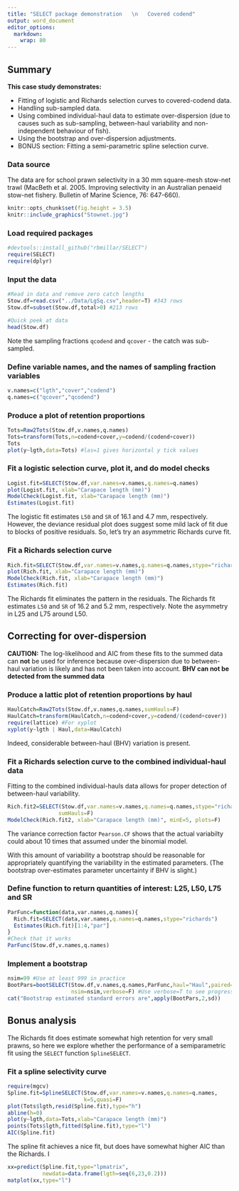 ```yaml
---
title: "SELECT package demonstration   \n   Covered codend"
output: word_document
editor_options: 
  markdown: 
    wrap: 80
---
```


## Summary

**This case study demonstrates:**

-   Fitting of logistic and Richards selection curves to covered-codend data. 
-   Handling sub-sampled data.
-   Using combined individual-haul data to estimate over-dispersion (due to
    causes such as sub-sampling, between-haul variability and non-independent
    behaviour of fish).
-   Using the bootstrap and over-dispersion adjustments.
-   BONUS section: Fitting a semi-parametric spline selection curve.

### Data source

The data are for school prawn selectivity in a 30 mm square-mesh stow-net trawl
(MacBeth et al. 2005. Improving selectivity in an Australian penaeid stow-net
fishery. Bulletin of Marine Science, 76: 647-660).

```r
knitr::opts_chunk$set(fig.height = 3.5)
knitr::include_graphics("Stownet.jpg")
```

### Load required packages

```r
#devtools::install_github("rbmillar/SELECT")
require(SELECT)
require(dplyr)
```

### Input the data

```r
#Read in data and remove zero catch lengths
Stow.df=read.csv("../Data/LgSq.csv",header=T) #343 rows
Stow.df=subset(Stow.df,total>0) #213 rows

#Quick peek at data
head(Stow.df)
```

Note the sampling fractions `qcodend` and `qcover` - the catch was sub-sampled.

### Define variable names, and the names of sampling fraction variables

```r
v.names=c("lgth","cover","codend")
q.names=c("qcover","qcodend")
```

### Produce a plot of retention proportions

```r
Tots=Raw2Tots(Stow.df,v.names,q.names)
Tots=transform(Tots,n=codend+cover,y=codend/(codend+cover)) 
Tots
plot(y~lgth,data=Tots) #las=1 gives horizontal y tick values
```

### Fit a logistic selection curve, plot it, and do model checks

```r
Logist.fit=SELECT(Stow.df,var.names=v.names,q.names=q.names)
plot(Logist.fit, xlab="Carapace length (mm)")
ModelCheck(Logist.fit, xlab="Carapace length (mm)")
Estimates(Logist.fit)
```

The logistic fit estimates `L50` and `SR` of 16.1 and 4.7 mm, respectively.
However, the deviance residual plot does suggest some mild lack of fit due to
blocks of positive residuals. So, let's try an asymmetric Richards curve fit.

### Fit a Richards selection curve

```r
Rich.fit=SELECT(Stow.df,var.names=v.names,q.names=q.names,stype="richards")
plot(Rich.fit, xlab="Carapace length (mm)")
ModelCheck(Rich.fit, xlab="Carapace length (mm)")
Estimates(Rich.fit)
```

The Richards fit eliminates the pattern in the residuals. The Richards fit
estimates `L50` and `SR` of 16.2 and 5.2 mm, respectively. Note the asymmetry in
L25 and L75 around L50.

## Correcting for over-dispersion

**CAUTION:** The log-likelihood and AIC from these fits to the summed data can
**not** be used for inference because over-dispersion due to between-haul
variation is likely and has not been taken into account. **BHV can not be
detected from the summed data**

### Produce a lattic plot of retention proportions by haul

```r
HaulCatch=Raw2Tots(Stow.df,v.names,q.names,sumHauls=F)
HaulCatch=transform(HaulCatch,n=codend+cover,y=codend/(codend+cover)) 
require(lattice) #For xyplot
xyplot(y~lgth | Haul,data=HaulCatch)
```

Indeed, considerable between-haul (BHV) variation is present.

### Fit a Richards selection curve to the combined individual-haul data

Fitting to the combined individual-hauls data allows for proper detection
of between-haul variability.

```r
Rich.fit2=SELECT(Stow.df,var.names=v.names,q.names=q.names,stype="richards",
                sumHauls=F)
ModelCheck(Rich.fit2, xlab="Carapace length (mm)", minE=5, plots=F)
```

The variance correction factor `Pearson.CF` shows that the actual variabilty 
could about 10 times that assumed under the binomial model.

With this amount of variability a bootstrap should be reasonable for
appropriately quantifying the variability in the estimated parameters.
(The bootstrap over-estimates parameter uncertainty if BHV is slight.)

### Define function to return quantities of interest: L25, L50, L75 and SR

```r
ParFunc=function(data,var.names,q.names){
  Rich.fit=SELECT(data,var.names,q.names=q.names,stype="richards")
  Estimates(Rich.fit)[1:4,"par"]
}
#Check that it works
ParFunc(Stow.df,v.names,q.names)
```

### Implement a bootstrap

```r
nsim=99 #Use at least 999 in practice
BootPars=bootSELECT(Stow.df,v.names,q.names,ParFunc,haul="Haul",paired=T,
                    nsim=nsim,verbose=F) #Use verbose=T to see progress
cat("Bootstrap estimated standard errors are",apply(BootPars,2,sd))
```

## Bonus analysis

The Richards fit does estimate somewhat high retention for very small prawns, so
here we explore whether the performance of a semiparametric fit using the
`SELECT` function `SplineSELECT`.

### Fit a spline selectivity curve

```r
require(mgcv)
Spline.fit=SplineSELECT(Stow.df,var.names=v.names,q.names=q.names,
                        k=5,quasi=F)
plot(Tots$lgth,resid(Spline.fit),type="h")
abline(h=0)
plot(y~lgth,data=Tots,xlab="Carapace length (mm)")
points(Tots$lgth,fitted(Spline.fit),type="l")
AIC(Spline.fit)
```

The spline fit achieves a nice fit, but does have somewhat higher AIC
than the Richards. I

```r
xx=predict(Spline.fit,type="lpmatrix",
           newdata=data.frame(lgth=seq(6,23,0.2)))
matplot(xx,type="l")
```

